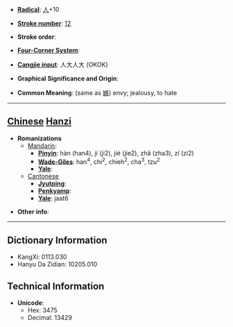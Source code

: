 * '''[[Wiktionary:Chinese radical index| Radical]]''': [[Wiktionary:Chinese radical index 人|人]]+10

* '''[[Wiktionary:Chinese total strokes index|Stroke number]]''': [[Wiktionary:Chinese total strokes index 12|12]]

* '''Stroke order''': 

* '''[[Wiktionary:Chinese four corner index|Four-Corner System]]''': 

* '''[[Wiktionary:Chinese Cangjie index|Cangjie input]]''': 人大人大 (OKOK)

* '''Graphical Significance and Origin''': 

* '''Common Meaning''': (same as [[嫉]]) envy; jealousy, to hate

----

== [[Chinese]] [[Hanzi]] ==

* '''Romanizations'''
** [[Mandarin]]:
*** '''[[Pinyin]]''': hàn (han4), jí (ji2), jié (jie2), zhǎ (zha3), zí (zi2)
*** '''[[Wade-Giles]]''': han<sup>4</sup>, chi<sup>2</sup>, chieh<sup>2</sup>, cha<sup>3</sup>, tzu<sup>2</sup>
*** '''[[Yale]]''': 
**[[Cantonese]]
***'''[[Jyutping]]''':
***'''[[Penkyamp]]''': 
***'''[[Yale]]''': jaat6

* '''Other info''': 

----

== Dictionary Information ==

* KangXi: 0113.030
* Hanyu Da Zidian: 10205.010

== Technical Information ==

* '''Unicode''':
** Hex: 3475
** Decimal: 13429